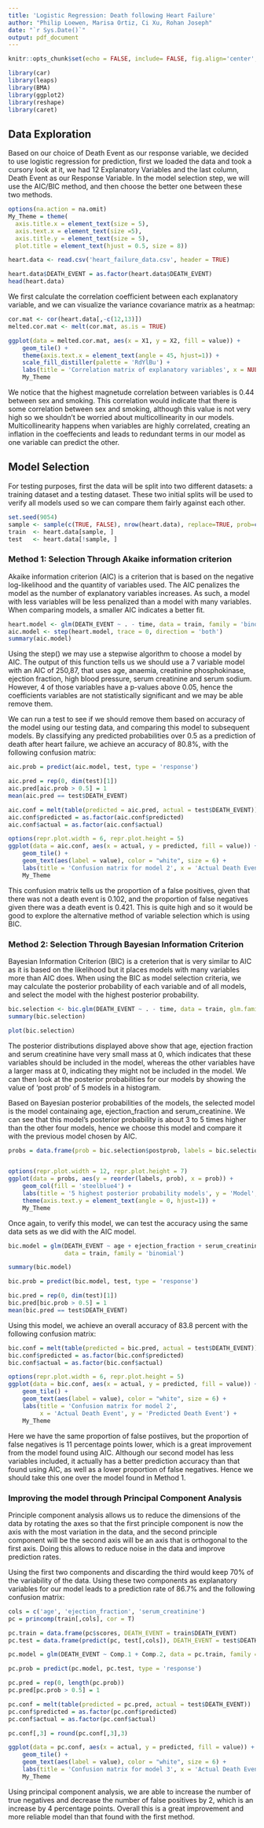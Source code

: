 ```yaml
---
title: 'Logistic Regression: Death following Heart Failure'
author: "Philip Loewen, Marisa Ortiz, Ci Xu, Rohan Joseph"
date: "`r Sys.Date()`"
output: pdf_document
---
```


```r
knitr::opts_chunk$set(echo = FALSE, include= FALSE, fig.align='center', warning = FALSE, fig.width = 5, fig.height = 4)
```

```r
library(car)
library(leaps)
library(BMA)
library(ggplot2)
library(reshape)
library(caret)
```

## Data Exploration

Based on our choice of Death Event as our response variable, we decided to use logistic regression for prediction, first we loaded the data and took a cursory look at it, we had 12 Explanatory Variables and the last column, Death Event as our Response Variable. In the model selection step, we will use the AIC/BIC method, and then choose the better one between these two methods.

```r
options(na.action = na.omit)
My_Theme = theme(
  axis.title.x = element_text(size = 5),
  axis.text.x = element_text(size =5),
  axis.title.y = element_text(size = 5),
  plot.title = element_text(hjust = 0.5, size = 8))
```

```r
heart.data <- read.csv('heart_failure_data.csv', header = TRUE)

heart.data$DEATH_EVENT = as.factor(heart.data$DEATH_EVENT)
head(heart.data)
```


We first calculate the correlation coefficient between each explanatory variable, and we can visualize the variance covariance matrix as a heatmap:

```r
cor.mat <- cor(heart.data[,-c(12,13)])
melted.cor.mat <- melt(cor.mat, as.is = TRUE)

ggplot(data = melted.cor.mat, aes(x = X1, y = X2, fill = value)) + 
    geom_tile() +
    theme(axis.text.x = element_text(angle = 45, hjust=1)) +
    scale_fill_distiller(palette = 'RdYlBu') +
    labs(title = 'Correlation matrix of explanatory variables', x = NULL, y = NULL) +
    My_Theme
```

We notice that the highest magnetude correlation between variables is 0.44 between sex and smoking. This correlation would indicate that there is some correlation between sex and smoking, although this value is not very high so we shouldn't be worried about multicollinearity in our models. Multicollinearity happens when variables are highly correlated, creating an inflation in the coeffecients and leads to redundant terms in our model as one variable can predict the other.
\vspace{0.5cm}


## Model Selection

For testing purposes, first the data will be split into two different datasets: a training dataset and a testing dataset. These two initial splits will be used to verify all models used so we can compare them fairly against each other.

```r
set.seed(9054)
sample <- sample(c(TRUE, FALSE), nrow(heart.data), replace=TRUE, prob=c(0.75,0.25))
train  <- heart.data[sample, ]
test   <- heart.data[!sample, ]
```

\vspace{0.5cm}

### Method 1: Selection Through Akaike information criterion

Akaike information criterion (AIC) is a criterion that is based on the negative log-likelihood and the quantity of variables used. The AIC penalizes the model as the number of explanatory variables increases. As such, a model with less variables will be less penalized than a model with many variables. When comparing models, a smaller AIC indicates a better fit.

```r
heart.model <- glm(DEATH_EVENT ~ . - time, data = train, family = 'binomial')
aic.model <- step(heart.model, trace = 0, direction = 'both')
summary(aic.model)
```

Using the step() we may use a stepwise algorithm to choose a model by AIC. The output of this function tells us we should use a 7 variable model with an AIC of 250,87, that uses age, anaemia, creatinine phosphokinase, ejection fraction, high blood pressure, serum creatinine and serum sodium. However, 4 of those variables have a p-values above 0.05, hence the coefficients variables are not statistically significant and we may be able remove them.

We can run a test to see if we should remove them based on accuracy of the model using our testing data, and comparing this model to subsequent models. By classifying any predicted probabilities over 0.5 as a prediction of death after heart failure, we achieve an accuracy of 80.8%, with the following confusion matrix:

```r
aic.prob = predict(aic.model, test, type = 'response')

aic.pred = rep(0, dim(test)[1])
aic.pred[aic.prob > 0.5] = 1
mean(aic.pred == test$DEATH_EVENT)
```

```r
aic.conf = melt(table(predicted = aic.pred, actual = test$DEATH_EVENT))
aic.conf$predicted = as.factor(aic.conf$predicted)
aic.conf$actual = as.factor(aic.conf$actual)

options(repr.plot.width = 6, repr.plot.height = 5)
ggplot(data = aic.conf, aes(x = actual, y = predicted, fill = value)) + 
    geom_tile() +
    geom_text(aes(label = value), color = "white", size = 6) +
    labs(title = 'Confusion matrix for model 2', x = 'Actual Death Event', y = 'Predicted Death Event') +
    My_Theme
```

This confusion matrix tells us the proportion of a false positives, given that there was not a death event is 0.102, and the proportion of false negatives given there was a death event is 0.421. This is quite high and so it would be good to explore the alternative method of variable selection which is using BIC.
\vspace{0.5cm}


### Method 2: Selection Through Bayesian Information Criterion

Bayesian Information Criterion (BIC) is a creterion that is very similar to AIC as it is based on the likelihood but it places models with many variables more than AIC does. When using the BIC as model selection criteria, we may calculate the posterior probability of each variable and of all models, and select the model with the highest posterior probability.

```r
bic.selection <- bic.glm(DEATH_EVENT ~ . - time, data = train, glm.family = 'binomial')
summary(bic.selection)
```

```r
plot(bic.selection)
```

The posterior distributions displayed above show that age, ejection fraction and serum creatinine have very small mass at 0, which indicates that these variables should be included in the model, whereas the other variables have a larger mass at 0, indicating they might not be included in the model. We can then look at the posterior probabilities for our models by showing the value of 'post prob' of 5 models in a histogram.

Based on Bayesian posterior probabilities of the models, the selected model is the model containaing age, ejection_fraction and serum_creatinine. We can see that this model's posterior probability is about 3 to 5 times higher than the other four models, hence we choose this model and compare it with the previous model chosen by AIC.

```r
probs = data.frame(prob = bic.selection$postprob, labels = bic.selection$label)[1:5,]


options(repr.plot.width = 12, repr.plot.height = 7)
ggplot(data = probs, aes(y = reorder(labels, prob), x = prob)) + 
    geom_col(fill = 'steelblue4') +
    labs(title = '5 highest posterior probability models', y = 'Model', x = 'Posterior Probability') +
    theme(axis.text.y = element_text(angle = 0, hjust=1)) +
    My_Theme
```

Once again, to verify this model, we can test the accuracy using the same data sets as we did with the AIC model.

```r
bic.model = glm(DEATH_EVENT ~ age + ejection_fraction + serum_creatinine, 
                data = train, family = 'binomial')

summary(bic.model)
```

```r
bic.prob = predict(bic.model, test, type = 'response')

bic.pred = rep(0, dim(test)[1])
bic.pred[bic.prob > 0.5] = 1
mean(bic.pred == test$DEATH_EVENT)
```

Using this model, we achieve an overall accuracy of 83.8 percent with the following confusion matrix:

```r
bic.conf = melt(table(predicted = bic.pred, actual = test$DEATH_EVENT))
bic.conf$predicted = as.factor(bic.conf$predicted)
bic.conf$actual = as.factor(bic.conf$actual)

options(repr.plot.width = 6, repr.plot.height = 5)
ggplot(data = bic.conf, aes(x = actual, y = predicted, fill = value)) + 
    geom_tile() +
    geom_text(aes(label = value), color = "white", size = 6) +
    labs(title = 'Confusion matrix for model 2', 
         x = 'Actual Death Event', y = 'Predicted Death Event') +
    My_Theme
```

Here we have the same proportion of false postiives, but the proportion of false negatives is 11 percentage points lower, which is a great improvement from the model found using AIC. Although our second model has less variables included, it actually has a better prediction accuracy than that found using AIC, as well as a lower proportion of false negatives. Hence we should take this one over the model found in Method 1.
\vspace{0.5cm}

### Improving the model through Principal Component Analysis

Principle component analysis allows us to reduce the dimensions of the data by rotating the axes so that the first principle component is now the axis with the most variation in the data, and the second principle component will be the second axis will be an axis that is orthogonal to the first axis. Doing this allows to reduce noise in the data and improve prediction rates.

Using the first two components and discarding the third would keep 70% of the variability of the data. Using these two components as explanatory variables for our model leads to a prediction rate of 86.7% and the following confusion matrix:

```r
cols = c('age', 'ejection_fraction', 'serum_creatinine')
pc = princomp(train[,cols], cor = T)

pc.train = data.frame(pc$scores, DEATH_EVENT = train$DEATH_EVENT)
pc.test = data.frame(predict(pc, test[,cols]), DEATH_EVENT = test$DEATH_EVENT)

pc.model = glm(DEATH_EVENT ~ Comp.1 + Comp.2, data = pc.train, family = 'binomial')

pc.prob = predict(pc.model, pc.test, type = 'response')

pc.pred = rep(0, length(pc.prob))
pc.pred[pc.prob > 0.5] = 1

pc.conf = melt(table(predicted = pc.pred, actual = test$DEATH_EVENT))
pc.conf$predicted = as.factor(pc.conf$predicted)
pc.conf$actual = as.factor(pc.conf$actual)

pc.conf[,3] = round(pc.conf[,3],3)

ggplot(data = pc.conf, aes(x = actual, y = predicted, fill = value)) + 
    geom_tile() +
    geom_text(aes(label = value), color = "white", size = 6) +
    labs(title = 'Confusion matrix for model 3', x = 'Actual Death Event', y = 'Predicted Death Event') +
    My_Theme
```

Using principal component analysis, we are able to increase the number of true negatives and decrease the number of false positives by 2, which is an increase by 4 percentage points. Overall this is a great improvement and more reliable model than that found with the first method.
